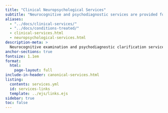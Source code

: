 ```yaml
---
title: "Clinical Neuropsychological Services"
subtitle: "Neurocognitive and psychodiagnostic services are provided for pediatric populations, forensic and medicolegal cases, as well as for adults."
aliases:
  - "../docs/clinical-services/"
  - "../docs/conditions-treated/"
  - clinical-services.html
  - neuropsychological-services.html
description-meta: >
  Neurocognitive examination and psychodiagnostic clarification services are provided for pediatric populations, forensic and medicolegal cases, and adults.
anchor-sections: true
fontsize: 1.1em
format:
  html:
    page-layout: full
include-in-header: canonical-services.html
listing:
  contents: services.yml
  id: services-links
  template: ../ejs/links.ejs
sidebar: true
toc: false
---
```


::: {#services-links .column-screen-inset-right style="max-width: 850px;"}
:::



